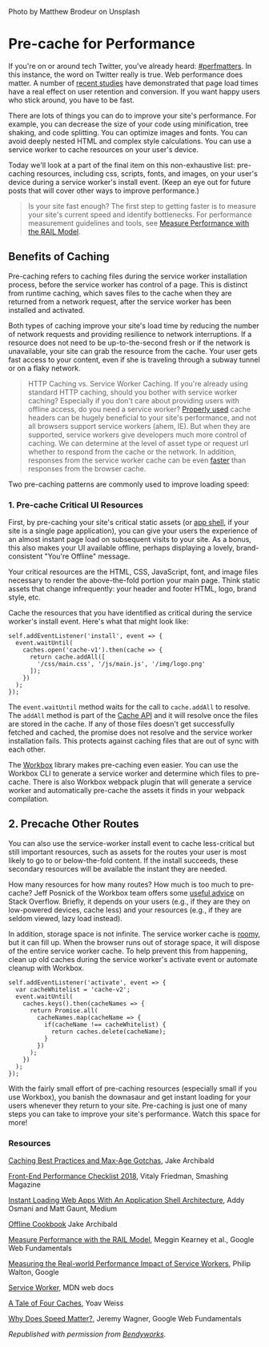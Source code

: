 Photo by Matthew Brodeur on Unsplash

# Pre-cache for Performance

If you're on or around tech Twitter, you've already heard: [#perfmatters](https://x.com/hashtag/perfmatters?src=hash). In this instance, the word on Twitter really is true. Web performance does matter. A number of [recent studies](https://web.dev/learn/performance/why-speed-matters) have demonstrated that page load times have a real effect on user retention and conversion. If you want happy users who stick around, you have to be fast.

There are lots of things you can do to improve your site's performance. For example, you can decrease the size of your code using minification, tree shaking, and code splitting. You can optimize images and fonts. You can avoid deeply nested HTML and complex style calculations. You can use a service worker to cache resources on your user's device.

Today we'll look at a part of the final item on this non-exhaustive list: pre-caching resources, including css, scripts, fonts, and images, on your user's device during a service worker's install event. (Keep an eye out for future posts that will cover other ways to improve performance.)

> Is your site fast enough? The first step to getting faster is to measure your site's current speed and identify bottlenecks. For performance measurement guidelines and tools, see [Measure Performance with the RAIL Model](https://web.dev/articles/rail).

## Benefits of Caching

Pre-caching refers to caching files during the service worker installation process, before the service worker has control of a page. This is distinct from runtime caching, which saves files to the cache when they are returned from a network request, after the service worker has been installed and activated.

Both types of caching improve your site's load time by reducing the number of network requests and providing resilience to network interruptions. If a resource does not need to be up-to-the-second fresh or if the network is unavailable, your site can grab the resource from the cache. Your user gets fast access to your content, even if she is traveling through a subway tunnel or on a flaky network.

> HTTP Caching vs. Service Worker Caching. If you're already using standard HTTP caching, should you bother with service worker caching? Especially if you don't care about providing users with offline access, do you need a service worker? [Properly used](https://jakearchibald.com/2016/caching-best-practices/) cache headers can be hugely beneficial to your site's performance, and not all browsers support service workers (ahem, IE). But when they are supported, service workers give developers much more control of caching. We can determine at the level of asset type or request url whether to respond from the cache or the network. In addition, responses from the service worker cache can be even [faster](https://web.dev/case-studies/service-worker-perf) than responses from the browser cache.

Two pre-caching patterns are commonly used to improve loading speed:

### 1. Pre-cache Critical UI Resources

First, by pre-caching your site's critical static assets (or [app shell](https://web.dev/learn/pwa/architecture/), if your site is a single page application), you can give your users the experience of an almost instant page load on subsequent visits to your site. As a bonus, this also makes your UI available offline, perhaps displaying a lovely, brand-consistent "You're Offline" message.

Your critical resources are the HTML, CSS, JavaScript, font, and image files necessary to render the above-the-fold portion your main page. Think static assets that change infrequently: your header and footer HTML, logo, brand style, etc.

Cache the resources that you have identified as critical during the service worker's install event. Here's what that might look like:

```
self.addEventListener('install', event => {
  event.waitUntil(
    caches.open('cache-v1').then(cache => {
      return cache.addAll([
        '/css/main.css', '/js/main.js', '/img/logo.png'
      ]);
    })
  );
});

```

The `event.waitUntil` method waits for the call to `cache.addAll` to resolve. The `addAll` method is part of the [Cache API](https://developer.mozilla.org/en-US/docs/Web/API/Cache) and it will resolve once the files are stored in the cache. If any of those files doesn't get successfully fetched and cached, the promise does not resolve and the service worker installation fails. This protects against caching files that are out of sync with each other.

The [Workbox](https://developer.chrome.com/docs/workbox/) library makes pre-caching even easier. You can use the Workbox CLI to generate a service worker and determine which files to pre-cache. There is also Workbox webpack plugin that will generate a service worker and automatically pre-cache the assets it finds in your webpack compilation.

## 2. Precache Other Routes

You can also use the service-worker install event to cache less-critical but still important resources, such as assets for the routes your user is most likely to go to or below-the-fold content. If the install succeeds, these secondary resources will be available the instant they are needed.

How many resources for how many routes? How much is too much to pre-cache? Jeff Posnick of the Workbox team offers some [useful advice](https://stackoverflow.com/questions/51595558/recommended-precache-payload-size) on Stack Overflow. Briefly, it depends on your users (e.g., if they are they on low-powered devices, cache less) and your resources (e.g., if they are seldom viewed, lazy load instead).

In addition, storage space is not infinite. The service worker cache is [roomy](https://web.dev/articles/storage-for-the-web#how_much_can_i_store), but it can fill up. When the browser runs out of storage space, it will dispose of the entire service worker cache. To help prevent this from happening, clean up old caches during the service worker's activate event or automate cleanup with Workbox.

```
self.addEventListener('activate', event => {
  var cacheWhitelist = 'cache-v2';
  event.waitUntil(
    caches.keys().then(cacheNames => {
      return Promise.all(
        cacheNames.map(cacheName => {
          if(cacheName !== cacheWhitelist) {
            return caches.delete(cacheName);
          }
        })
      );
    })
  );
});

```

With the fairly small effort of pre-caching resources (especially small if you use Workbox), you banish the downasaur and get instant loading for your users whenever they return to your site. Pre-caching is just one of many steps you can take to improve your site's performance. Watch this space for more!

### Resources

[Caching Best Practices and Max-Age Gotchas](https://jakearchibald.com/2016/caching-best-practices/), Jake Archibald

[Front-End Performance Checklist 2018](https://www.smashingmagazine.com/2021/01/front-end-performance-2021-free-pdf-checklist/), Vitaly Friedman, Smashing Magazine

[Instant Loading Web Apps With An Application Shell Architecture](https://medium.com/google-developers/instant-loading-web-apps-with-an-application-shell-architecture-7c0c2f10c73), Addy Osmani and Matt Gaunt, Medium

[Offline Cookbook](https://jakearchibald.com/2014/offline-cookbook/) Jake Archibald

[Measure Performance with the RAIL Model](https://web.dev/articles/rail), Meggin Kearney et al., Google Web Fundamentals

[Measuring the Real-world Performance Impact of Service Workers](https://web.dev/case-studies/service-worker-perf), Philip Walton, Google

[Service Worker](https://developer.mozilla.org/en-US/docs/Web/API/ServiceWorker), MDN web docs

[A Tale of Four Caches](https://calendar.perfplanet.com/2016/a-tale-of-four-caches/), Yoav Weiss

[Why Does Speed Matter?](https://web.dev/learn/performance/why-speed-matters), Jeremy Wagner, Google Web Fundamentals

_Republished with permission from [Bendyworks](https://bendyworks.com/blog/precache-for-performance)._

```

```

